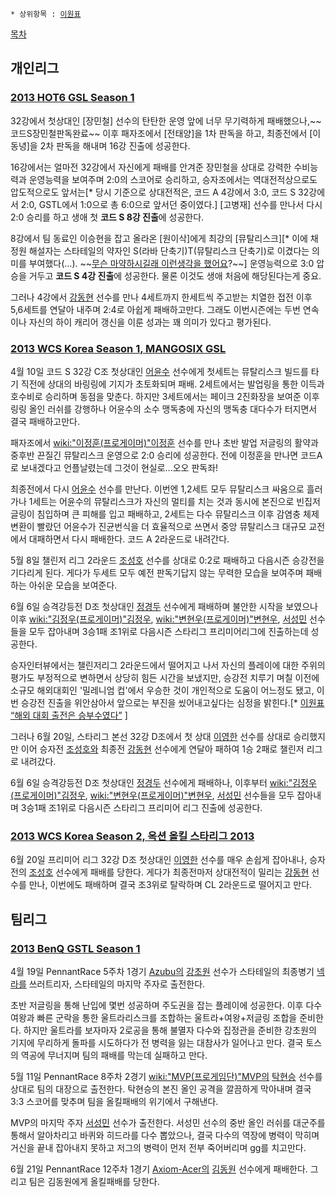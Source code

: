  * 상위항목 : [[이원표]]

[[목차]]

== 개인리그 ==
=== [[2013 HOT6 GSL Season 1]] ===
32강에서 첫상대인 [장민철] 선수의 탄탄한 운영 앞에 너무 무기력하게 패배했으나,~~코드S장민철판독완료~~ 이후 패자조에서 [전태양]을 1차 판독을 하고, 최종전에서 [이동녕]을 2차 판독을 해내며 16강 진출에 성공한다.

16강에서는 얼마전 32강에서 자신에게 패배를 안겨준 장민철을 상대로 강력한 수비능력과 운영능력을 보여주며 2:0의 스코어로 승리하고, 승자조에서는 역대전적상으로도 압도적으로도 앞서는[* 당시 기준으로 상대전적은, 코드 A 4강에서 3:0, 코드 S 32강에서 2:0, GSTL에서 1:0으로 총 6:0으로 앞서던 중이였다.] [고병재] 선수를 만나서 다시 2:0 승리를 하고 생애 첫 '''코드 S 8강 진출'''에 성공한다.

8강에서 팀 동료인 이승현을 잡고 올라온 [원이삭]에게 최강의 [뮤탈리스크][* 이에 채정원 해설자는 스타테일의 약자인 S(라바 단축기)T(뮤탈리스크 단축기)로 이겼다는 의미를 부여했다(…). ~~[[무슨 마약하시길래 이런생각을 했어요]]?~~] 운영능력으로 3:0 압승을 거두고 '''코드 S 4강 진출'''에 성공한다. 물론 이것도 생애 처음에 해당된다는게 중요.

그러나 4강에서 [[강동현]] 선수를 만나 4세트까지 한세트씩 주고받는 치열한 접전 이후 5,6세트를 연달아 내주며 2:4로 아쉽게 패배하고만다. 그래도 이번시즌에는 두번 연속이나 자신의 하이 캐리어 갱신을 이룬 성과는 꽤 의미가 있다고 평가된다.
=== [[2013 WCS Korea Season 1, MANGOSIX GSL]] ===
4월 10일 코드 S 32강 C조 첫상대인 [[어윤수]] 선수에게 첫세트는 뮤탈리스크 빌드를 타기 직전에 상대의 바링링에 기지가 초토화되며 패배. 2세트에서는 발업링을 통한 이득과 호수비로 승리하며 동점을 맞춘다. 하지만 3세트에서는 페이크 2진화장을 보여준 이후 링링 올인 러쉬를 강행하나 어윤수의 소수 맹독충에 자신의 맹독충 대다수가 터지면서 결국 패배하고만다.

패자조에서 [[wiki:"이정훈(프로게이머)"이정훈]] 선수를 만나 초반 발업 저글링의 활약과 중후반 끈질긴 뮤탈리스크 운영으로 2:0 승리에 성공한다. 전에 이정훈을 만나면 코드A로 보내겠다고 언플날렸는데 그것이 현실로...오오 판독좌!

최종전에서 다시 [[어윤수]] 선수를 만난다. 이번엔 1,2세트 모두 뮤탈리스크 싸움으로 흘러가나 1세트는 어윤수의 뮤탈리스크가 자신의 멀티를 치는 것과 동시에 본진으로 빈집저글링이 침입하며 큰 피해를 입고 패배하고, 2세트는 다수 뮤탈리스크 이후 감염충 체제변환이 빨랐던 어윤수가 진균번식을 더 효율적으로 쓰면서 중앙 뮤탈리스크 대규모 교전에서 대패하면서 다시 패배한다. 코드 A 2라운드로 내려간다.

5월 8일 챌린저 리그 2라운드 [[조성호]] 선수를 상대로 0:2로 패배하고 다음시즌 승강전을 기다리게 된다. 게다가 두세트 모두 예전 판독기답지 않는 무력한 모습을 보여주며 패배하는 아쉬운 모습을 보여준다.

6월 6일 승격강등전 D조 첫상대인 [[정경두]] 선수에게 패배하며 불안한 시작을 보였으나 이후 [[wiki:"김정우(프로게이머)"김정우]], [[wiki:"변현우(프로게이머)"변현우]], [[서성민]] 선수들을 모두 잡아내며 3승1패 조1위로 다음시즌 스타리그 프리미어리그에 진출하는데 성공한다.

승자인터뷰에서는 챌린저리그 2라운드에서 떨어지고 나서 자신의 플레이에 대한 주위의 평가도 부정적으로 변하면서 상당히 힘든 시간을 보냈지만, 승강전 치루기 며칠 이전에 소규모 해외대회인 '밀레니엄 컵'에서 우승한 것이 개인적으로 도움이 어느정도 됐고, 이번 승강전 진출을 위안삼아서 앞으로는 부진을 씼어내고싶다는 심정을 밝힌다.[* [http://www.thisisgame.com/board/view.php?id=1567293&board=&category=13439&subcategory=1&page=1&best=&searchmode=&search=&orderby=&token= 이원표 “해외 대회 출전은 승부수였다”] ]

그러나 6월 20일, 스타리그 본선 32강 D조에서 첫 상대 [[이영한]] 선수를 상대로 승리했지만 이어 승자전 [[조성호]]와 최종전 [[강동현]] 선수에게 연달아 패하여 1승 2패로 챌린저 리그로 내려갔다.

6월 6일 승격강등전 D조 첫상대인 [[정경두]] 선수에게 패배하나, 이후부터 [[wiki:"김정우(프로게이머)"김정우]], [[wiki:"변현우(프로게이머)"변현우]], [[서성민]] 선수들을 모두 잡아내며 3승1패 조1위로 다음시즌 스타리그 프리미어 리그 진출에 성공한다.
=== [[2013 WCS Korea Season 2, 옥션 올킬 스타리그 2013]] ===
6월 20일 프리미어 리그 32강 D조 첫상대인 [[이영한]] 선수를 매우 손쉽게 잡아내나, 승자전의 [[조성호]] 선수에게 패배를 당한다. 게다가 최종전마저 상대전적이 밀리는 [[강동현]] 선수를 만나, 이번에도 패배하며 결국 조3위로 탈락하며  CL 2라운드로 떨어지고 만다.
== 팀리그 ==
=== [[2013 BenQ GSTL Season 1]] ===
4월 19일 PennantRace 5주차 1경기 [[Azubu]]의 [[강초원]] 선수가 스타테일의 최종병기 [[넥라]]를 쓰러트리자, 스타테일의 마지막 주자로 출전한다.

초반 저글링을 통해 난입에 몇번 성공하며 주도권을 잡는 플레이에 성공한다. 이후 다수 여왕과 빠른 군락을 통한 울트라리스크를 조합하는 울트라+여왕+저글링 조합을 준비한다. 하지만 울트라를 보자마자 2로공을 통해 불멸자 다수와 집정관을 준비한 강초원의 기지에 무리하게 돌파를 시도하다가 전 병력을 잃는 대참사가 일어나고 만다. 결국 토스의 역공에 무너지며 팀의 패배를 막는데 실패하고 만다.

5월 11일 PennantRace 8주차 2경기 [[wiki:"MVP(프로게임단)"MVP]]의 [[탁현승]] 선수를 상대로 팀의 대장으로 출전한다. 탁현승의 본진 올인 공격을 깔끔하게 막아내며 결국 3:3 스코어를 맞추며 팀을 올킬패배의 위기에서 구해낸다.

MVP의 마지막 주자 [[서성민]] 선수가 출전한다. 서성민 선수의 중반 올인 러쉬를 대군주를 통해서 알아차리고 바퀴와 히드라를 다수 뽑았으나, 결국 다수의 역장에 병력이 막히며 거신을 끝내 잡아내지 못하고 저그의 병력이 먼저 전부 죽어버리며 gg를 치고만다.

6월 21일 PennantRace 12주차 1경기 [[Axiom-Acer]]의 [[김동원]] 선수에게 패배한다. 그리고 팀은 김동원에게 올킬패배를 당한다.
